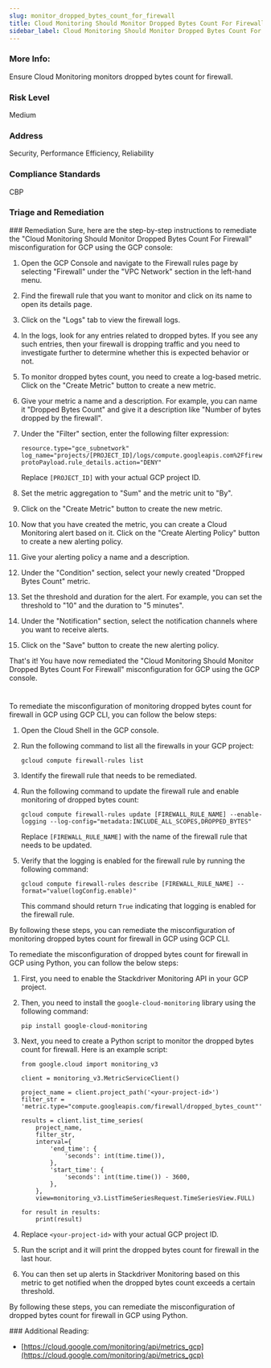 ```yaml
---
slug: monitor_dropped_bytes_count_for_firewall
title: Cloud Monitoring Should Monitor Dropped Bytes Count For Firewall
sidebar_label: Cloud Monitoring Should Monitor Dropped Bytes Count For Firewall
---
```


### More Info:

Ensure Cloud Monitoring monitors dropped bytes count for firewall.

### Risk Level

Medium

### Address

Security, Performance Efficiency, Reliability

### Compliance Standards

CBP


### Triage and Remediation
<Tabs>
<Tab title='Remediation'>
### Remediation

<AccordionGroup>
<Accordion title='Using Console' defaultOpen='true'>
Sure, here are the step-by-step instructions to remediate the "Cloud Monitoring Should Monitor Dropped Bytes Count For Firewall" misconfiguration for GCP using the GCP console:

1. Open the GCP Console and navigate to the Firewall rules page by selecting "Firewall" under the "VPC Network" section in the left-hand menu.

2. Find the firewall rule that you want to monitor and click on its name to open its details page.

3. Click on the "Logs" tab to view the firewall logs.

4. In the logs, look for any entries related to dropped bytes. If you see any such entries, then your firewall is dropping traffic and you need to investigate further to determine whether this is expected behavior or not.

5. To monitor dropped bytes count, you need to create a log-based metric. Click on the "Create Metric" button to create a new metric.

6. Give your metric a name and a description. For example, you can name it "Dropped Bytes Count" and give it a description like "Number of bytes dropped by the firewall".

7. Under the "Filter" section, enter the following filter expression:

    ```
    resource.type="gce_subnetwork"
    log_name="projects/[PROJECT_ID]/logs/compute.googleapis.com%2Ffirewall"
    protoPayload.rule_details.action="DENY"
    ```

    Replace `[PROJECT_ID]` with your actual GCP project ID.

8. Set the metric aggregation to "Sum" and the metric unit to "By".

9. Click on the "Create Metric" button to create the new metric.

10. Now that you have created the metric, you can create a Cloud Monitoring alert based on it. Click on the "Create Alerting Policy" button to create a new alerting policy.

11. Give your alerting policy a name and a description.

12. Under the "Condition" section, select your newly created "Dropped Bytes Count" metric.

13. Set the threshold and duration for the alert. For example, you can set the threshold to "10" and the duration to "5 minutes".

14. Under the "Notification" section, select the notification channels where you want to receive alerts.

15. Click on the "Save" button to create the new alerting policy.

That's it! You have now remediated the "Cloud Monitoring Should Monitor Dropped Bytes Count For Firewall" misconfiguration for GCP using the GCP console.

#
</Accordion>

<Accordion title='Using CLI'>
To remediate the misconfiguration of monitoring dropped bytes count for firewall in GCP using GCP CLI, you can follow the below steps:

1. Open the Cloud Shell in the GCP console.

2. Run the following command to list all the firewalls in your GCP project:

   ```
   gcloud compute firewall-rules list
   ```

3. Identify the firewall rule that needs to be remediated.

4. Run the following command to update the firewall rule and enable monitoring of dropped bytes count:

   ```
   gcloud compute firewall-rules update [FIREWALL_RULE_NAME] --enable-logging --log-config="metadata:INCLUDE_ALL_SCOPES,DROPPED_BYTES"
   ```

   Replace `[FIREWALL_RULE_NAME]` with the name of the firewall rule that needs to be updated.

5. Verify that the logging is enabled for the firewall rule by running the following command:

   ```
   gcloud compute firewall-rules describe [FIREWALL_RULE_NAME] --format="value(logConfig.enable)"
   ```

   This command should return `True` indicating that logging is enabled for the firewall rule.

By following these steps, you can remediate the misconfiguration of monitoring dropped bytes count for firewall in GCP using GCP CLI.
</Accordion>

<Accordion title='Using Python'>
To remediate the misconfiguration of dropped bytes count for firewall in GCP using Python, you can follow the below steps:

1. First, you need to enable the Stackdriver Monitoring API in your GCP project.

2. Then, you need to install the `google-cloud-monitoring` library using the following command:

   ```
   pip install google-cloud-monitoring
   ```

3. Next, you need to create a Python script to monitor the dropped bytes count for firewall. Here is an example script:

   ```
   from google.cloud import monitoring_v3

   client = monitoring_v3.MetricServiceClient()

   project_name = client.project_path('<your-project-id>')
   filter_str = 'metric.type="compute.googleapis.com/firewall/dropped_bytes_count"'

   results = client.list_time_series(
       project_name,
       filter_str,
       interval={
           'end_time': {
               'seconds': int(time.time()),
           },
           'start_time': {
               'seconds': int(time.time()) - 3600,
           },
       },
       view=monitoring_v3.ListTimeSeriesRequest.TimeSeriesView.FULL)

   for result in results:
       print(result)
   ```

4. Replace `<your-project-id>` with your actual GCP project ID.

5. Run the script and it will print the dropped bytes count for firewall in the last hour.

6. You can then set up alerts in Stackdriver Monitoring based on this metric to get notified when the dropped bytes count exceeds a certain threshold.

By following these steps, you can remediate the misconfiguration of dropped bytes count for firewall in GCP using Python.
</Accordion>

</AccordionGroup>
</Tab>
</Tabs>
### Additional Reading:

- [https://cloud.google.com/monitoring/api/metrics_gcp](https://cloud.google.com/monitoring/api/metrics_gcp) 

